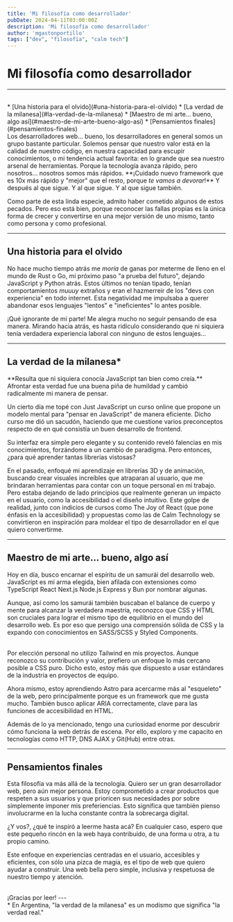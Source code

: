 ```yaml
---
title: 'Mi filosofía como desarrollador'
pubDate: 2024-04-11T03:00:00Z
description: 'Mi filosofía como desarrollador'
author: 'mgastonportillo'
tags: ["dev", "filosofía", "calm tech"]
---
```



# Mi filosofía como desarrollador
---

<br />
<TableOfContents title="Tabla de contenidos">
* [Una historia para el olvido](#una-historia-para-el-olvido)
* [La verdad de la milanesa](#la-verdad-de-la-milanesa)
* [Maestro de mi arte... bueno, algo así](#maestro-de-mi-arte-bueno-algo-así)
* [Pensamientos finales](#pensamientos-finales)
</TableOfContents>

<br />
Los desarrolladores web... bueno, los desarrolladores en general somos un grupo bastante particular. Solemos pensar que nuestro valor está en la calidad de nuestro código, en nuestra capacidad para escupir conocimientos, o mi tendencia actual favorita: en lo grande que sea nuestro arsenal de herramientas. Porque la tecnología avanza rápido, pero nosotros... nosotros somos más rápidos. **¡Cuidado nuevo framework que es 10x más rápido y "mejor" que el resto, porque <i>te vamos a devorar</i>!** Y después al que sigue. Y al que sigue. Y al que sigue también.

Como parte de esta linda especie, admito haber cometido algunos de estos pecados. Pero eso está bien, porque reconocer las fallas propias es la única forma de crecer y convertirse en una mejor versión de uno mismo, tanto como persona y como profesional.

---
## Una historia para el olvido

No hace mucho tiempo atrás me <i>moría</i> de ganas por meterme de lleno en el mundo de Rust o Go, mi próximo paso "a prueba del futuro", dejando JavaScript y Python atrás. Estos últimos no tenían tipado, tenían comportamientos <i>muuuy</i> extraños y eran el hazmerreir de los "devs con experiencia" en todo internet. Esta negatividad me impulsaba a querer abandonar esos lenguajes "lentos" e "ineficientes" lo antes posible.

¡Qué ignorante de mi parte! Me alegra mucho no seguir pensando de esa manera. Mirando hacia atrás, es hasta ridículo considerando que ni siquiera tenía verdadera experiencia laboral con ninguno de estos lenguajes...

---
## La verdad de la milanesa*

<Highlight type="star" color="blue" aria-labelledby="la-verdad-de-la-milanesa">
**Resulta que ni siquiera conocía JavaScript tan bien como creía.** Afrontar esta verdad fue una buena piña de humildad y cambió radicalmente mi manera de pensar.
</Highlight>

Un cierto día me topé con <Link href="https://justjavascript.com/">Just JavaScript</Link><GluedComma /> un curso online que propone un modelo mental para "pensar en JavaScript" de manera eficiente. Dicho curso me dió un sacudón, haciendo que me cuestione varios preconceptos respecto de en qué consistía un buen desarrollo de frontend.

Su interfaz era simple pero elegante y su contenido reveló falencias en mis conocimientos, forzándome a un cambio de paradigma. Pero entonces, ¿para qué aprender tantas librerías vistosas?

En el pasado, enfoqué mi aprendizaje en librerías 3D y de animación, buscando crear visuales increíbles que atraparan al usuario, que me brindaran herramientas para contar con un toque personal en mi trabajo. Pero estaba dejando de lado principios que realmente generan un impacto en el usuario, como la accesibilidad o el diseño intuitivo. Este golpe de realidad, junto con indicios de cursos como <Link href="https://www.joyofreact.com/">The Joy of React</Link> (que pone énfasis en la accesibilidad) y propuestas como las de <Link href="https://calmtech.com/">Calm Technology</Link><GluedComma /> se convirtieron en inspiración para moldear el tipo de desarrollador en el que quiero convertirme.

---
## Maestro de mi arte... bueno, algo así

Hoy en día, busco encarnar el espíritu de un samurái del desarrollo web. JavaScript es mi arma elegida, bien afilada con extensiones como <Link href="https://www.typescriptlang.org/">TypeScript</Link><GluedComma /> <Link href="https://react.dev/">React</Link><GluedComma /> <Link href="https://nextjs.org/">Next.js</Link><GluedComma /> <Link href="https://nodejs.org/en">Node.js</Link><GluedComma /> <Link href="https://expressjs.com/">Express</Link> y <Link href="https://bun.sh/">Bun</Link><GluedComma /> por nombrar algunas.

Aunque, así como los samurái también buscaban el balance de cuerpo y mente para alcanzar la verdadera maestría, reconozco que CSS y HTML son cruciales para lograr el mismo tipo de equilibrio en el mundo del desarrollo web. Es por eso que persigo una <Link href="https://css-for-js.dev/">comprensión sólida de CSS</Link> y la expando con conocimientos en <Link href="https://sass-lang.org/">SASS/SCSS</Link> y <Link href="https://styled-components.com/">Styled Components</Link>.

<br />
<Highlight type="info">
Por elección personal no utilizo Tailwind en mis proyectos. Aunque reconozco su contribución y valor, prefiero un enfoque lo más cercano posible a CSS puro. Dicho esto, estoy más que dispuesto a usar estándares de la industria en proyectos de equipo.
</Highlight>

Ahora mismo, estoy aprendiendo <Link href="https://astro.build/">Astro</Link> para acercarme más al "esqueleto" de la web, pero principalmente porque es un framework que me gusta mucho. También busco aplicar <Link href="https://www.w3.org/TR/wai-aria/">ARIA</Link> correctamente, clave para las funciones de accesibilidad en HTML.

Además de lo ya mencionado, tengo una curiosidad enorme por descubrir cómo funciona la web detrás de escena. Por ello, exploro y me capacito en tecnologías como <Link href="https://www.boot.dev/learn/learn-http">HTTP, DNS</Link><GluedComma /> <Link href="https://devdoc.net/web/developer.mozilla.org/en-US/docs/AJAX/Getting_Started.html">AJAX</Link> y <Link href="https://git-scm.com/doc">Git(Hub)</Link><GluedComma /> entre otras.

---
## Pensamientos finales

Esta filosofía va más allá de la tecnología. Quiero ser un gran desarrollador web, pero aún mejor persona. Estoy comprometido a crear productos que respeten a sus usuarios y que prioricen sus necesidades por sobre simplemente imponer mis preferiencias. Esto significa que también pienso involucrarme en la lucha constante contra la sobrecarga digital.

¿Y vos?, ¿qué te inspiró a leerme hasta acá? En cualquier caso, espero que este pequeño rincón en la web haya contribuido, de una forma u otra, a tu propio camino.

Este enfoque en experiencias centradas en el usuario, accesibles y eficientes, con sólo una pizca de magia, es el tipo de web que quiero ayudar a construir. Una web bella pero simple, inclusiva y respetuosa de nuestro tiempo y atención.

<br/>
¡Gracias por leer!
---

<div class="foot-notes">
<span><span>* </span>En Argentina, "la verdad de la milanesa" es un modismo que significa "la verdad real."</span>
</div>
